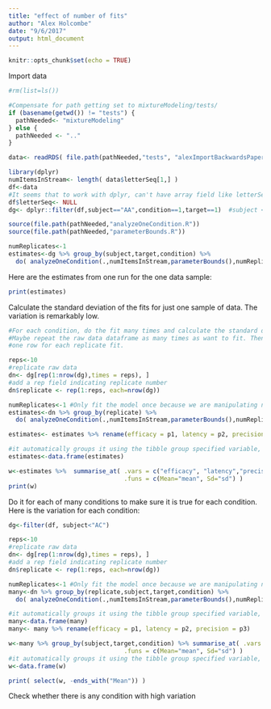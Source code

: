 ```yaml
---
title: "effect of number of fits"
author: "Alex Holcombe"
date: "9/6/2017"
output: html_document
---
```


```r
knitr::opts_chunk$set(echo = TRUE)
```

Import data

```r
#rm(list=ls())

#Compensate for path getting set to mixtureModeling/tests/
if (basename(getwd()) != "tests") {
  pathNeeded<- "mixtureModeling"
} else { 
  pathNeeded <- ".." 
}

data<- readRDS( file.path(pathNeeded,"tests", "alexImportBackwardsPaper2E1.Rdata") ) #.mat file been preprocessed into melted long dataframe
```


```r

library(dplyr)
numItemsInStream<- length( data$letterSeq[1,] )  
df<-data
#It seems that to work with dplyr, can't have array field like letterSeq
df$letterSeq<- NULL
dg<- dplyr::filter(df,subject=="AA",condition==1,target==1)  #subject < "AC") #Otherwise will take long time to run the preliminary examples 

source(file.path(pathNeeded,"analyzeOneCondition.R"))
source(file.path(pathNeeded,"parameterBounds.R"))

numReplicates<-1
estimates<-dg %>% group_by(subject,target,condition) %>% 
  do( analyzeOneCondition(.,numItemsInStream,parameterBounds(),numReplicates) )
```

Here are the estimates from one run for the one data sample:
```r
print(estimates)
```

Calculate the standard deviation of the fits for just one sample of data. The variation is remarkably low.

```r

#For each condition, do the fit many times and calculate the standard deviation
#Maybe repeat the raw data dataframe as many times as want to fit. Then group by *replicate* and so get
#one row for each replicate fit.

reps<-10
#replicate raw data
dn<- dg[rep(1:nrow(dg),times = reps), ]
#add a rep field indicating replicate number
dn$replicate <- rep(1:reps, each=nrow(dg))

numReplicates<-1 #Only fit the model once because we are manipulating number of fits with reps
estimates<-dn %>% group_by(replicate) %>% 
  do( analyzeOneCondition(.,numItemsInStream,parameterBounds(),numReplicates) )

estimates<- estimates %>% rename(efficacy = p1, latency = p2, precision = p3)

#it automatically groups it using the tibble group specified variable, so get rid of that by changing to dataframe
estimates<-data.frame(estimates)

w<-estimates %>%  summarise_at( .vars = c("efficacy", "latency","precision"),
                                .funs = c(Mean="mean", Sd="sd") )
print(w)

```


Do it for each of many conditions to make sure it is true for each condition. Here is the variation for each condition:

```r

dg<-filter(df, subject<"AC")

reps<-10
#replicate raw data
dn<- dg[rep(1:nrow(dg),times = reps), ]
#add a rep field indicating replicate number
dn$replicate <- rep(1:reps, each=nrow(dg))

numReplicates<-1 #Only fit the model once because we are manipulating number of fits with reps
many<-dn %>% group_by(replicate,subject,target,condition) %>% 
  do( analyzeOneCondition(.,numItemsInStream,parameterBounds(),numReplicates) )

#it automatically groups it using the tibble group specified variable, so get rid of that by changing to dataframe
many<-data.frame(many)
many<- many %>% rename(efficacy = p1, latency = p2, precision = p3)

w<-many %>% group_by(subject,target,condition) %>% summarise_at( .vars = c("efficacy", "latency","precision"),
                                .funs = c(Mean="mean", Sd="sd") )
#it automatically groups it using the tibble group specified variable, so get rid of that by changing to dataframe
w<-data.frame(w)

print( select(w, -ends_with("Mean")) )
```

Check whether there is any condition with high variation

```r
```
